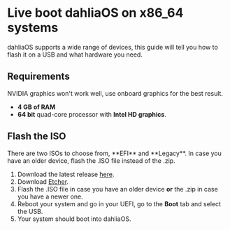 
# Live boot dahliaOS on x86_64 systems

dahliaOS supports a wide range of devices, this guide will tell you how to flash it on a USB and what hardware you need.

## Requirements

<Callout type="warning" emoji="⚠️">
  NVIDIA graphics won't work well, use onboard graphics for the best result.
</Callout>

- **4 GB of RAM**
- **64 bit** quad-core processor with **Intel HD graphics**.

## Flash the ISO

<Callout type="warning" emoji="⚠️">
  There are two ISOs to choose from, **EFI** and **Legacy**. In case you have an
  older device, flash the .ISO file instead of the .zip.
</Callout>

1. Download the latest release [here](https://dahliaos.io/download).
1. Download [Etcher](https://www.balena.io/etcher/).
1. Flash the .ISO file in case you have an older device **or** the .zip in case you have a newer one.
1. Reboot your system and go in your UEFI, go to the **Boot** tab and select the USB.
1. Your system should boot into dahliaOS.
